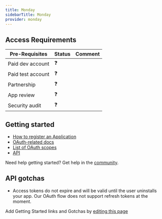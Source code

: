 ```yaml
---
title: Monday
sidebarTitle: Monday
provider: monday
---
```



<Overview />
<PreBuiltTooling provider={providers[pageMetadata.provider]} />
<PreBuiltUseCases />

## Access Requirements
| Pre-Requisites | Status | Comment|
| - | - | - |
| Paid dev account | ❓ |  |
| Paid test account | ❓ |  |
| Partnership | ❓ | |
| App review | ❓ |  |
| Security audit | ❓ | |



## Getting started

-   [How to register an Application](https://developer.monday.com/apps/docs/oauth#registering-a-monday-app)
-   [OAuth-related docs](https://developer.monday.com/apps/docs/oauth)
-   [List of OAuth scopes](https://developer.monday.com/apps/docs/oauth#set-up-permission-scopes)
-   [API](https://developer.monday.com/apps/docs/quickstart-integration)

<Tip>Need help getting started? Get help in the [community](https://nango.dev/slack).</Tip>

## API gotchas

-   Access tokens do not expire and will be valid until the user uninstalls your app. Our OAuth flow does not support refresh tokens at the moment.

<Note>Add Getting Started links and Gotchas by [editing this page](https://github.com/nangohq/nango/tree/master/docs-v2/integrations/all/monday.mdx)</Note>
